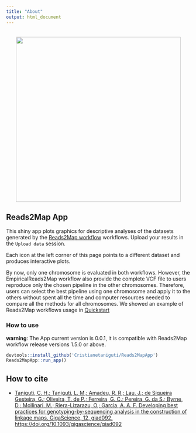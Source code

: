 ```yaml
---
title: "About"
output: html_document
---
```


<p align="center">
<br>
<img src="www/logo.svg" width="450"/>
<br>
<p/>

## Reads2Map App

This shiny app plots graphics for descriptive analyses of the datasets generated by the [Reads2Map workflow](https://github.com/Cristianetaniguti/Reads2Map) workflows. Upload your results in the `Upload data` session. 

Each icon at the left corner of this page points to a different dataset and produces interactive plots.

By now, only one chromosome is evaluated in both workflows. However, the EmpiricalReads2Map workflow also provide the complete VCF file to users reproduce only the chosen pipeline in the other chromosomes. Therefore, users can select the best pipeline using one chromosome and apply it to the others without spent all the time and computer resources needed to compare all the methods for all chromosomes. We showed an example of Reads2Map workflows usage in [Quickstart](https://cristianetaniguti.github.io/Tutorials/Reads2Map/Setup_and_run_Reads2Map_workflows.html)

### How to use 

**warning**: The App current version is 0.0.1, it is compatible with Reads2Map workflow release versions 1.5.0 or above. 

```r
devtools::install_github('Cristianetaniguti/Reads2MapApp')
Reads2MapApp::run_app()
```

## How to cite

* [Taniguti, C. H.; Taniguti, L. M.; Amadeu, R. R.; Lau, J.; de Siqueira Gesteira, G.; Oliveira, T. de P.; Ferreira, G. C.; Pereira, G. da S.;  Byrne, D.;  Mollinari, M.; Riera-Lizarazu, O.; Garcia, A. A. F. Developing best practices for genotyping-by-sequencing analysis in the construction of linkage maps. GigaScience, 12, giad092. https://doi.org/10.1093/gigascience/giad092](https://doi.org/10.1093/gigascience/giad092)

